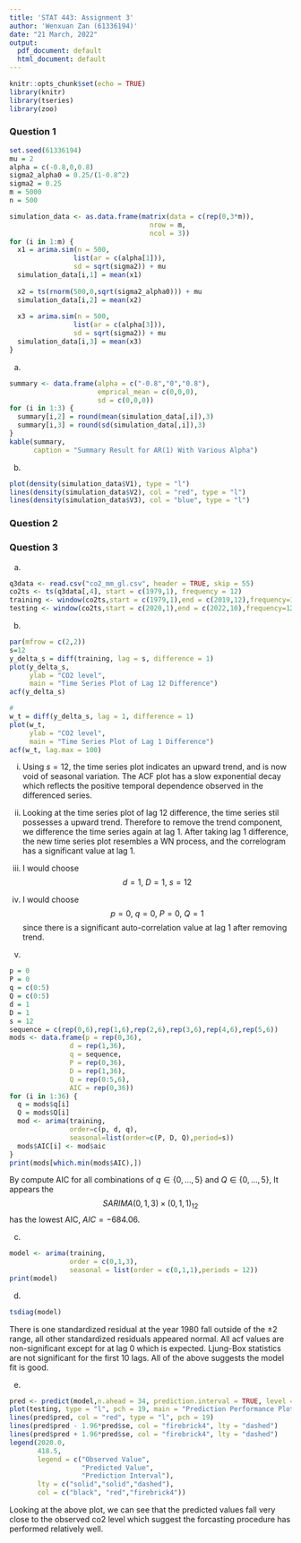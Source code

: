 ```yaml
---
title: 'STAT 443: Assignment 3'
author: 'Wenxuan Zan (61336194)'
date: "21 March, 2022"
output:
  pdf_document: default
  html_document: default
---
```


```r
knitr::opts_chunk$set(echo = TRUE)
library(knitr)
library(tseries)
library(zoo)
```

### Question 1
```r
set.seed(61336194)
mu = 2
alpha = c(-0.8,0,0.8)
sigma2_alpha0 = 0.25/(1-0.8^2)
sigma2 = 0.25
m = 5000
n = 500 

simulation_data <- as.data.frame(matrix(data = c(rep(0,3*m)),
                                   nrow = m,
                                   ncol = 3))
for (i in 1:m) {
  x1 = arima.sim(n = 500, 
                list(ar = c(alpha[1])),
                sd = sqrt(sigma2)) + mu
  simulation_data[i,1] = mean(x1)
  
  x2 = ts(rnorm(500,0,sqrt(sigma2_alpha0))) + mu
  simulation_data[i,2] = mean(x2)
  
  x3 = arima.sim(n = 500, 
                list(ar = c(alpha[3])),
                sd = sqrt(sigma2)) + mu
  simulation_data[i,3] = mean(x3)
}
```

a)
```r
summary <- data.frame(alpha = c("-0.8","0","0.8"),
                      emprical_mean = c(0,0,0),
                      sd = c(0,0,0))
for (i in 1:3) {
  summary[i,2] = round(mean(simulation_data[,i]),3)
  summary[i,3] = round(sd(simulation_data[,i]),3)
}
kable(summary,
      caption = "Summary Result for AR(1) With Various Alpha")
```

b)
```r
plot(density(simulation_data$V1), type = "l")
lines(density(simulation_data$V2), col = "red", type = "l")
lines(density(simulation_data$V3), col = "blue", type = "l")
```




### Question 2

### Question 3

a)
```r
q3data <- read.csv("co2_mm_gl.csv", header = TRUE, skip = 55)
co2ts <- ts(q3data[,4], start = c(1979,1), frequency = 12)
training <- window(co2ts,start = c(1979,1),end = c(2019,12),frequency=12)
testing <- window(co2ts,start = c(2020,1),end = c(2022,10),frequency=12)
```

b) 
```r
par(mfrow = c(2,2))
s=12
y_delta_s = diff(training, lag = s, difference = 1) 
plot(y_delta_s,
     ylab = "CO2 level",
     main = "Time Series Plot of Lag 12 Difference")
acf(y_delta_s)

#
w_t = diff(y_delta_s, lag = 1, difference = 1) 
plot(w_t,
     ylab = "CO2 level",
     main = "Time Series Plot of Lag 1 Difference")
acf(w_t, lag.max = 100)
```

i) Using $s = 12$, the time series plot indicates an upward trend, and is now void of seasonal variation. The ACF plot has a slow exponential decay which reflects the positive temporal dependence observed in the differenced series. 

ii) Looking at the time series plot of lag 12 difference, the time series stil 
possesses a upward trend. Therefore to remove the trend component, we difference the time series again at lag 1. After taking lag 1 difference, the new time series plot resembles a WN process, and the correlogram has a significant value at lag 1. 

iii) I would choose $$d = 1, ~D = 1, ~s = 12$$

iv) I would choose $$ p = 0, ~q = 0, ~P = 0, ~Q = 1$$ since there is a significant auto-correlation value at lag 1 after removing trend. 

v) 
```r
p = 0
P = 0
q = c(0:5)
Q = c(0:5)
d = 1
D = 1
s = 12
sequence = c(rep(0,6),rep(1,6),rep(2,6),rep(3,6),rep(4,6),rep(5,6))
mods <- data.frame(p = rep(0,36),
               d = rep(1,36),
               q = sequence,
               P = rep(0,36),
               D = rep(1,36),
               Q = rep(0:5,6),
               AIC = rep(0,36))
for (i in 1:36) {
  q = mods$q[i]
  Q = mods$Q[i]
  mod <- arima(training, 
               order=c(p, d, q), 
               seasonal=list(order=c(P, D, Q),period=s))
  mods$AIC[i] <- mod$aic
}
print(mods[which.min(mods$AIC),])
```

By compute AIC for all combinations of $q \in \{0,...,5\}$ and $Q \in \{0,...,5\}$, It appears the $$SARIMA(0,1,3)\times(0,1,1)_{12}$$ has the lowest AIC, $AIC = -684.06$.

c) 
```r
model <- arima(training, 
               order = c(0,1,3), 
               seasonal = list(order = c(0,1,1),periods = 12))
print(model)
```

d)
```r
tsdiag(model)
```

There is one standardized residual at the year 1980 fall outside of the $\pm2$ range, all other standardized residuals appeared normal. All acf values are non-significant except for at lag 0 which is expected. Ljung-Box statistics are not significant for the first 10 lags. All of the above suggests the model fit is good. 

e) 
```r
pred <- predict(model,n.ahead = 34, prediction.interval = TRUE, level = 0.95)
plot(testing, type = "l", pch = 19, main = "Prediction Performance Plot" ,ylab = "CO2 level")
lines(pred$pred, col = "red", type = "l", pch = 19)
lines(pred$pred - 1.96*pred$se, col = "firebrick4", lty = "dashed")
lines(pred$pred + 1.96*pred$se, col = "firebrick4", lty = "dashed")
legend(2020.0,
       418.5,
       legend = c("Observed Value", 
                  "Predicted Value", 
                  "Prediction Interval"),
       lty = c("solid","solid","dashed"),
       col = c("black", "red","firebrick4"))
```

Looking at the above plot, we can see that the predicted values fall very close to the observed co2 level which suggest the forcasting procedure has performed relatively well. 











